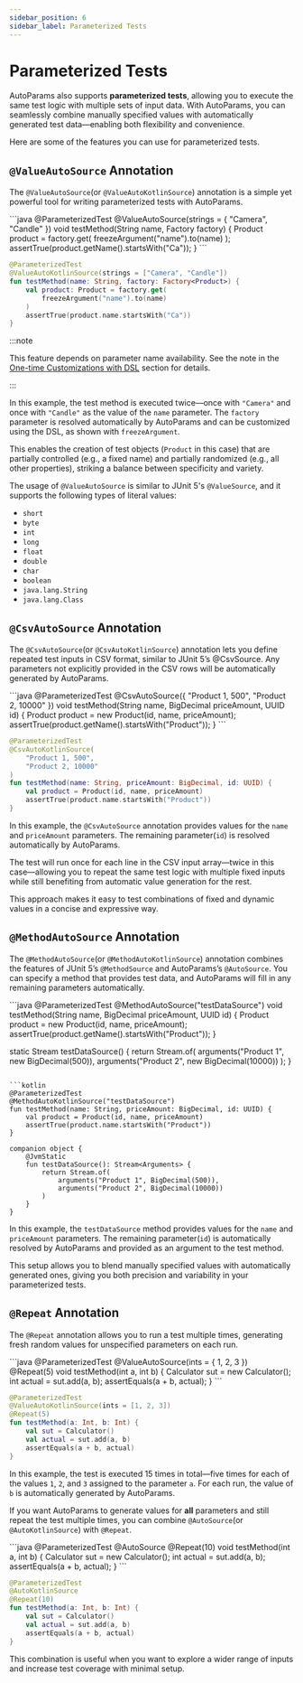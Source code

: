 ```yaml
---
sidebar_position: 6
sidebar_label: Parameterized Tests
---
```



# Parameterized Tests

AutoParams also supports **parameterized tests**, allowing you to execute the same test logic with multiple sets of input data. With AutoParams, you can seamlessly combine manually specified values with automatically generated test data—enabling both flexibility and convenience.

Here are some of the features you can use for parameterized tests.

## `@ValueAutoSource` Annotation

The `@ValueAutoSource`(or `@ValueAutoKotlinSource`) annotation is a simple yet powerful tool for writing parameterized tests with AutoParams.

<JavaKotlinCodeBlock>
```java
@ParameterizedTest
@ValueAutoSource(strings = { "Camera", "Candle" })
void testMethod(String name, Factory<Product> factory) {
    Product product = factory.get(
        freezeArgument("name").to(name)
    );
    assertTrue(product.getName().startsWith("Ca"));
}
```

```kotlin
@ParameterizedTest
@ValueAutoKotlinSource(strings = ["Camera", "Candle"])
fun testMethod(name: String, factory: Factory<Product>) {
    val product: Product = factory.get(
        freezeArgument("name").to(name)
    )
    assertTrue(product.name.startsWith("Ca"))
}
```
</JavaKotlinCodeBlock>

:::note

This feature depends on parameter name availability. See the note in the [One-time Customizations with DSL](./customization#customization-dsl) section for details.

:::

In this example, the test method is executed twice—once with `"Camera"` and once with `"Candle"` as the value of the `name` parameter. The `factory` parameter is resolved automatically by AutoParams and can be customized using the DSL, as shown with `freezeArgument`.

This enables the creation of test objects (`Product` in this case) that are partially controlled (e.g., a fixed name) and partially randomized (e.g., all other properties), striking a balance between specificity and variety.

The usage of `@ValueAutoSource` is similar to JUnit 5's `@ValueSource`, and it supports the following types of literal values:

- `short`
- `byte`
- `int`
- `long`
- `float`
- `double`
- `char`
- `boolean`
- `java.lang.String`
- `java.lang.Class`

## `@CsvAutoSource` Annotation

The `@CsvAutoSource`(or `@CsvAutoKotlinSource`) annotation lets you define repeated test inputs in CSV format, similar to JUnit 5’s @CsvSource. Any parameters not explicitly provided in the CSV rows will be automatically generated by AutoParams.

<JavaKotlinCodeBlock>
```java
@ParameterizedTest
@CsvAutoSource({
    "Product 1, 500",
    "Product 2, 10000"
})
void testMethod(String name, BigDecimal priceAmount, UUID id) {
    Product product = new Product(id, name, priceAmount);
    assertTrue(product.getName().startsWith("Product"));
}
```

```kotlin
@ParameterizedTest
@CsvAutoKotlinSource(
    "Product 1, 500",
    "Product 2, 10000"
)
fun testMethod(name: String, priceAmount: BigDecimal, id: UUID) {
    val product = Product(id, name, priceAmount)
    assertTrue(product.name.startsWith("Product"))
}
```
</JavaKotlinCodeBlock>

In this example, the `@CsvAutoSource` annotation provides values for the `name` and `priceAmount` parameters. The remaining parameter(`id`) is resolved automatically by AutoParams.

The test will run once for each line in the CSV input array—twice in this case—allowing you to repeat the same test logic with multiple fixed inputs while still benefiting from automatic value generation for the rest.

This approach makes it easy to test combinations of fixed and dynamic values in a concise and expressive way.

## `@MethodAutoSource` Annotation

The `@MethodAutoSource`(or `@MethodAutoKotlinSource`) annotation combines the features of JUnit 5’s `@MethodSource` and AutoParams’s `@AutoSource`. You can specify a method that provides test data, and AutoParams will fill in any remaining parameters automatically.

<JavaKotlinCodeBlock>
```java
@ParameterizedTest
@MethodAutoSource("testDataSource")
void testMethod(String name, BigDecimal priceAmount, UUID id) {
    Product product = new Product(id, name, priceAmount);
    assertTrue(product.getName().startsWith("Product"));
}

static Stream<Arguments> testDataSource() {
    return Stream.of(
        arguments("Product 1", new BigDecimal(500)),
        arguments("Product 2", new BigDecimal(10000))
    );
}
```

```kotlin
@ParameterizedTest
@MethodAutoKotlinSource("testDataSource")
fun testMethod(name: String, priceAmount: BigDecimal, id: UUID) {
    val product = Product(id, name, priceAmount)
    assertTrue(product.name.startsWith("Product"))
}

companion object {
    @JvmStatic
    fun testDataSource(): Stream<Arguments> {
        return Stream.of(
            arguments("Product 1", BigDecimal(500)),
            arguments("Product 2", BigDecimal(10000))
        )
    }
}
```
</JavaKotlinCodeBlock>

In this example, the `testDataSource` method provides values for the `name` and `priceAmount` parameters. The remaining parameter(`id`) is automatically resolved by AutoParams and provided as an argument to the test method.

This setup allows you to blend manually specified values with automatically generated ones, giving you both precision and variability in your parameterized tests.

## `@Repeat` Annotation

The `@Repeat` annotation allows you to run a test multiple times, generating fresh random values for unspecified parameters on each run.

<JavaKotlinCodeBlock>
```java
@ParameterizedTest
@ValueAutoSource(ints = { 1, 2, 3 })
@Repeat(5)
void testMethod(int a, int b) {
    Calculator sut = new Calculator();
    int actual = sut.add(a, b);
    assertEquals(a + b, actual);
}
```

```kotlin
@ParameterizedTest
@ValueAutoKotlinSource(ints = [1, 2, 3])
@Repeat(5)
fun testMethod(a: Int, b: Int) {
    val sut = Calculator()
    val actual = sut.add(a, b)
    assertEquals(a + b, actual)
}
```
</JavaKotlinCodeBlock>

In this example, the test is executed 15 times in total—five times for each of the values `1`, `2`, and `3` assigned to the parameter `a`. For each run, the value of `b` is automatically generated by AutoParams.

If you want AutoParams to generate values for **all** parameters and still repeat the test multiple times, you can combine `@AutoSource`(or `@AutoKotlinSource`) with `@Repeat`.

<JavaKotlinCodeBlock>
```java
@ParameterizedTest
@AutoSource
@Repeat(10)
void testMethod(int a, int b) {
    Calculator sut = new Calculator();
    int actual = sut.add(a, b);
    assertEquals(a + b, actual);
}
```

```kotlin
@ParameterizedTest
@AutoKotlinSource
@Repeat(10)
fun testMethod(a: Int, b: Int) {
    val sut = Calculator()
    val actual = sut.add(a, b)
    assertEquals(a + b, actual)
}
```
</JavaKotlinCodeBlock>

This combination is useful when you want to explore a wider range of inputs and increase test coverage with minimal setup.
